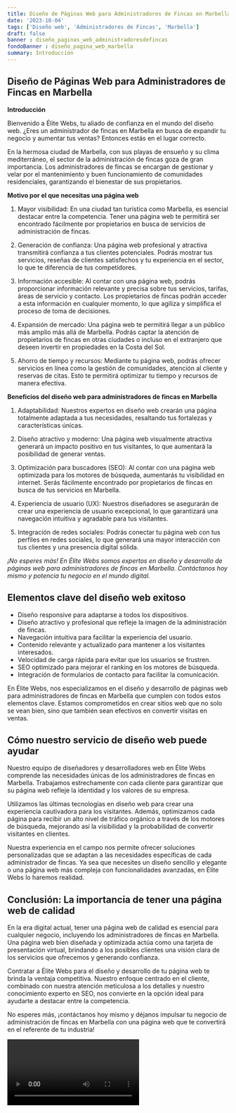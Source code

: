 ```yaml
---
title: Diseño de Páginas Web para Administradores de Fincas en Marbella
date: '2023-10-04'
tags: ['Diseño web', 'Administradores de Fincas', 'Marbella']
draft: false
banner : diseño_paginas_web_administradoresdefincas
fondoBanner : diseño_pagina_web_marbella
summary: Introducción
---
```


## Diseño de Páginas Web para Administradores de Fincas en Marbella

**Introducción**

Bienvenido a Élite Webs, tu aliado de confianza en el mundo del diseño web. ¿Eres un administrador de fincas en Marbella en busca de expandir tu negocio y aumentar tus ventas? Entonces estás en el lugar correcto.

En la hermosa ciudad de Marbella, con sus playas de ensueño y su clima mediterráneo, el sector de la administración de fincas goza de gran importancia. Los administradores de fincas se encargan de gestionar y velar por el mantenimiento y buen funcionamiento de comunidades residenciales, garantizando el bienestar de sus propietarios.

**Motivo por el que necesitas una página web**

1. Mayor visibilidad: En una ciudad tan turística como Marbella, es esencial destacar entre la competencia. Tener una página web te permitirá ser encontrado fácilmente por propietarios en busca de servicios de administración de fincas.

2. Generación de confianza: Una página web profesional y atractiva transmitirá confianza a tus clientes potenciales. Podrás mostrar tus servicios, reseñas de clientes satisfechos y tu experiencia en el sector, lo que te diferencia de tus competidores.

3. Información accesible: Al contar con una página web, podrás proporcionar información relevante y precisa sobre tus servicios, tarifas, áreas de servicio y contacto. Los propietarios de fincas podrán acceder a esta información en cualquier momento, lo que agiliza y simplifica el proceso de toma de decisiones.

4. Expansión de mercado: Una página web te permitirá llegar a un público más amplio más allá de Marbella. Podrás captar la atención de propietarios de fincas en otras ciudades o incluso en el extranjero que deseen invertir en propiedades en la Costa del Sol.

5. Ahorro de tiempo y recursos: Mediante tu página web, podrás ofrecer servicios en línea como la gestión de comunidades, atención al cliente y reservas de citas. Esto te permitirá optimizar tu tiempo y recursos de manera efectiva.

**Beneficios del diseño web para administradores de fincas en Marbella**

1. Adaptabilidad: Nuestros expertos en diseño web crearán una página totalmente adaptada a tus necesidades, resaltando tus fortalezas y características únicas.

2. Diseño atractivo y moderno: Una página web visualmente atractiva generará un impacto positivo en tus visitantes, lo que aumentará la posibilidad de generar ventas.

3. Optimización para buscadores (SEO): Al contar con una página web optimizada para los motores de búsqueda, aumentarás tu visibilidad en internet. Serás fácilmente encontrado por propietarios de fincas en busca de tus servicios en Marbella.

4. Experiencia de usuario (UX): Nuestros diseñadores se asegurarán de crear una experiencia de usuario excepcional, lo que garantizará una navegación intuitiva y agradable para tus visitantes.

5. Integración de redes sociales: Podrás conectar tu página web con tus perfiles en redes sociales, lo que generará una mayor interacción con tus clientes y una presencia digital sólida.

*¡No esperes más! En Élite Webs somos expertos en diseño y desarrollo de páginas web para administradores de fincas en Marbella. Contáctanos hoy mismo y potencia tu negocio en el mundo digital.*

<GifSeo />

<Cta />

## Elementos clave del diseño web exitoso

- Diseño responsive para adaptarse a todos los dispositivos.
- Diseño atractivo y profesional que refleje la imagen de la administración de fincas.
- Navegación intuitiva para facilitar la experiencia del usuario.
- Contenido relevante y actualizado para mantener a los visitantes interesados.
- Velocidad de carga rápida para evitar que los usuarios se frustren.
- SEO optimizado para mejorar el ranking en los motores de búsqueda.
- Integración de formularios de contacto para facilitar la comunicación.

En Élite Webs, nos especializamos en el diseño y desarrollo de páginas web para administradores de fincas en Marbella que cumplen con todos estos elementos clave. Estamos comprometidos en crear sitios web que no solo se vean bien, sino que también sean efectivos en convertir visitas en ventas.

## Cómo nuestro servicio de diseño web puede ayudar

Nuestro equipo de diseñadores y desarrolladores web en Élite Webs comprende las necesidades únicas de los administradores de fincas en Marbella. Trabajamos estrechamente con cada cliente para garantizar que su página web refleje la identidad y los valores de su empresa.

Utilizamos las últimas tecnologías en diseño web para crear una experiencia cautivadora para los visitantes. Además, optimizamos cada página para recibir un alto nivel de tráfico orgánico a través de los motores de búsqueda, mejorando así la visibilidad y la probabilidad de convertir visitantes en clientes.

Nuestra experiencia en el campo nos permite ofrecer soluciones personalizadas que se adaptan a las necesidades específicas de cada administrador de fincas. Ya sea que necesites un diseño sencillo y elegante o una página web más compleja con funcionalidades avanzadas, en Élite Webs lo haremos realidad.

## Conclusión: La importancia de tener una página web de calidad

En la era digital actual, tener una página web de calidad es esencial para cualquier negocio, incluyendo los administradores de fincas en Marbella. Una página web bien diseñada y optimizada actúa como una tarjeta de presentación virtual, brindando a los posibles clientes una visión clara de los servicios que ofrecemos y generando confianza.

Contratar a Élite Webs para el diseño y desarrollo de tu página web te brinda la ventaja competitiva. Nuestro enfoque centrado en el cliente, combinado con nuestra atención meticulosa a los detalles y nuestro conocimiento experto en SEO, nos convierte en la opción ideal para ayudarte a destacar entre la competencia.

No esperes más, ¡contáctanos hoy mismo y déjanos impulsar tu negocio de administración de fincas en Marbella con una página web que te convertirá en el referente de tu industria!

<Video />

<CtaBot job='Administradores de Fincas' city='Marbella'/>

<Gmaps query='Marbella+españa+maps' />